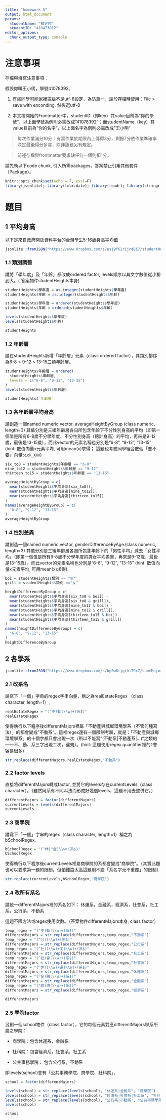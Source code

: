 ```yaml
---
title: "homework 5"
output: html_document
params:
  studentName: "楊定邦"
  studentID: "410473012"
editor_options: 
  chunk_output_type: console
---
```


# 注意事項

存檔與填寫注意事項：

假設你叫王小明，學號41078392。

  1. 有些同學可能家裡電腦不是utf-8設定，為防萬一，請於存檔時使用：File > save with enconding, 然後選utf-8

  2. 本文檔開始的Frontmatter中，studentID（即key）其value目前為"你的學號"，以上面學號為例則必需改成"41078392"；而studentName（key）其value目前為"你的名字"，以上面名字為例則必需改成"王小明"
  
> 每次作業滿分10分：有寫作業於期限內上傳得3分，剩餘7分依作業準確率決定最後得分多寡，除非該題另有規定。

> 前述存檔與frontmatter要求缺任何一個則扣1分。

請先執以下code chunk, 引入所需packages，答案禁止引用其他套件（Package）。
```r
knitr::opts_chunk$set(echo = F, eval=F)
library(jsonlite); library(lubridate); library(readr); library(stringr); 
```

# 題目

## 1 平均身高  
以下是來自政府開放資料平台的台灣[學生5-16歲身高平均值](https://data.gov.tw/dataset/6283)
```r
jsonlite::fromJSON("https://www.dropbox.com/s/es19f62rijrd8i7/studentHeight.json?dl=1") -> studentHeights
```

### 1.1  類別調整
請將「學年度」及「年齡」都改成ordered factor, levels順序以其文字數值從小排到大。( 答案物件studentHeights本身)

```r
studentHeights$學年度 = as.integer(studentHeights$學年度)
studentHeights$年齡 = as.integer(studentHeights$年齡)

studentHeights$學年度 = ordered(studentHeights$學年度)
studentHeights$年齡 = ordered(studentHeights$年齡)

levels(studentHeights$學年度)
levels(studentHeights$年齡)

studentHeights
```

### 1.2 年齡層
請在studentHeights新增「年齡層」元素（class ordered factor），其類別排序為6-8 < 9-12 < 13-15三類年齡層。
```r
studentHeights$年齡層 = ordered(
  studentHeights$年齡層,
  levels = c("6-8", "9-12", "13-15")
)
levels(studentHeights$年齡層)

studentHeights$`年齡層`
```

### 1.3 各年齡層平均身高
請創造一個named numeric vector, averageHeightByGroup (class numeric, length=3) 其值分別是三組年齡層各自所包含年齡下不分性別身高的平均（即第一個值是所有6-8歲不分學年度、不分性別身高（總計身高）的平均，再來是9-12歲，最後是13-15歲），而此vector的元素名稱也分別是"6-8", "9-12", "13-15" (hint: 數值向量x元素平均, 可用mean(x)求得； 這題也考驗同學組合數個「要不要」向量`pick_XXX`)

```r
six_to8 = studentHeights$年齡層 == "6-8"
nine_to12 = studentHeights$年齡層 == "9-12"
thirteen_to15 = studentHeights$年齡層 == "13-15"

averageHeightByGroup = c(
  mean(studentHeights$平均身高[six_to8]),
  mean(studentHeights$平均身高[nine_to12]),
  mean(studentHeights$平均身高[thirteen_to15])
)
names(averageHeightByGroup) = c(
  "6-8", "9-12", "13-15"
)
averageHeightByGroup
```

### 1.4 性別差異
請創造一個named numeric vector, genderDifferenceByAge (class numeric, length=3) 其值分別是三組年齡層各自所包含年齡下的「男性平均」減去「女性平均」（即第一個值是所有6-8歲不分學年度的男女平均差異，再來是9-12歲，最後是13-15歲），而此vector的元素名稱也分別是"6-8", "9-12", "13-15" (hint: 數值向量x元素平均, 可用mean(x)求得)

```r
boi = studentHeights$類別 == "男"
grill = studentHeights$類別 =="女"

heightDifferenceByGroup = c(
  mean(studentHeights$平均身高[six_to8 & boi]) -
  mean(studentHeights$平均身高[six_to8 & grill]),
  mean(studentHeights$平均身高[nine_to12 & boi]) - 
  mean(studentHeights$平均身高[nine_to12 & grill]),
  mean(studentHeights$平均身高[thirteen_to15 & boi]) -
  mean(studentHeights$平均身高[thirteen_to15 & grill])
)
names(heightDifferenceByGroup) = c(
  "6-8", "9-12", "13-15"
)
heightDifferenceByGroup
```


## 2 各學系

```r
jsonlite::fromJSON("https://www.dropbox.com/s/bp0w8tjgrhi79x7/sameMajorDifferentWritings.json?dl=1") -> differentMajors
```

### 2.1 改系名
請寫下「一個」字串的regex字串向量，稱之為realEstateRegex （class character, length=1）,

```r
realEstateRegex = "(^不)動(\\w)+(系$)"
realEstateRegex
```

使得執行以下程序後differentMajors裡屬「不動產與城鄉環境學系（不管何種寫法）」的都會變成"不動系"。這裡regex還有一個限制考驗，就是：「不動產與城鄉環境學系」的十個字都只會出現一次（所以不能寫"(不動系|不動產系|...)"之類的——不、動、系三字出現二次，違規）。(hint: 這題使用regex quantifier裡的`?`會容易很多)
```r
str_replace(differentMajors,realEstateRegex,"不動系")
```



### 2.2 factor levels
直接將differentMajors轉成factor, 並將它的levels存在currentLevels（class character）。（雖然同系有不同叫法而形成好幾個levels，這題不用去整併它。）
```r
differentMajors = factor(differentMajors)
currentLevels = levels(differentMajors)
currentLevels
```


### 2.3 商學院
請寫下「一個」字串的regex（class character, length=1）稱之為bSchoolRegex,

```r
bSchoolRegex = "(^休|^金)\\w+(系$)"
bSchoolRegex
```

使得執行以下程序後currentLevels裡屬商學院的系都會變成"商學院"。（其實此題也可以要求第一題的限制，但怕難度太高這題則不設「系名字元不重覆」的限制）
```r
str_replace(currentLevels,bSchoolRegex,"商學院")
```



### 2.4 改所有系名
請統一differentMajors裡的系名如下：
  休運系，金融系，經濟系，社會系，社工系，公行系，不動系
  
這題不限方法或regex使用次數。（答案物件differentMajors本身, class factor）
```r
temp_regex = "(^不)動(\\w)+(系$)"
differentMajors = str_replace(differentMajors,temp_regex,"不動系")
temp_regex = "(^公)(\\w)+(系$)"
differentMajors = str_replace(differentMajors,temp_regex,"公行系")
temp_regex = "(^社)(\\w)+工(\\w)+(系$)"
differentMajors = str_replace(differentMajors,temp_regex,"社工系")
temp_regex = "(^社)會(\\w)+(系$)"
differentMajors = str_replace(differentMajors,temp_regex,"社會系")
temp_regex = "(^休)(\\w)+運(\\w)+(系$)"
differentMajors = str_replace(differentMajors,temp_regex,"休運系")
temp_regex = "(^金)融(\\w)+(系$)"
differentMajors = str_replace(differentMajors,temp_regex,"金融系")
temp_regex = "(^經)濟(\\w)+(系$)"
differentMajors = str_replace(differentMajors,temp_regex,"經濟系")

differentMajors
```


### 2.5 學院factor
另創一個school物件（class factor），它的每個元素對應differentMajors學系所屬之學院：

  * 商學院：包含休運系，金融系
  
  * 社科院：包含經濟系，社會系，社工系
  
  * 公共事務學院： 包含公行系，不動系

即levels(school)會有「公共事務學院、商學院、社科院」。

```r
school = factor(differentMajors)

levels(school) = str_replace(levels(school), "休運系|金融系", "商學院")
levels(school) = str_replace(levels(school), "經濟系|社會系|社工系", "社科院")
levels(school) = str_replace(levels(school), "公行系|不動系", "公共事務學院")
levels(school)

school
```

